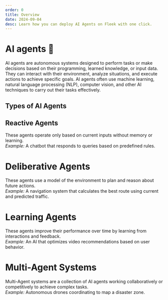 ```yaml
---
order: 0
title: Overview
date: 2024-09-04
desc: Learn how you can deploy AI Agents on Fleek with one click.
---
```



# AI agents 🤖

AI agents are autonomous systems designed to perform tasks or make decisions based on their programming, learned knowledge, or input data. They can interact with their environment, analyze situations, and execute actions to achieve specific goals. AI agents often use machine learning, natural language processing (NLP), computer vision, and other AI techniques to carry out their tasks effectively.

## Types of AI Agents

## Reactive Agents

These agents operate only based on current inputs without memory or learning.
\
_Example:_ A chatbot that responds to queries based on predefined rules.

# Deliberative Agents

These agents use a model of the environment to plan and reason about future actions.
\
_Example:_ A navigation system that calculates the best route using current and predicted traffic.

# Learning Agents

These agents improve their performance over time by learning from interactions and feedback.
\
_Example:_ An AI that optimizes video recommendations based on user behavior.

# Multi-Agent Systems

Multi-Agent systems are a collection of AI agents working collaboratively or competitively to achieve complex tasks.
\
_Example:_ Autonomous drones coordinating to map a disaster zone.
